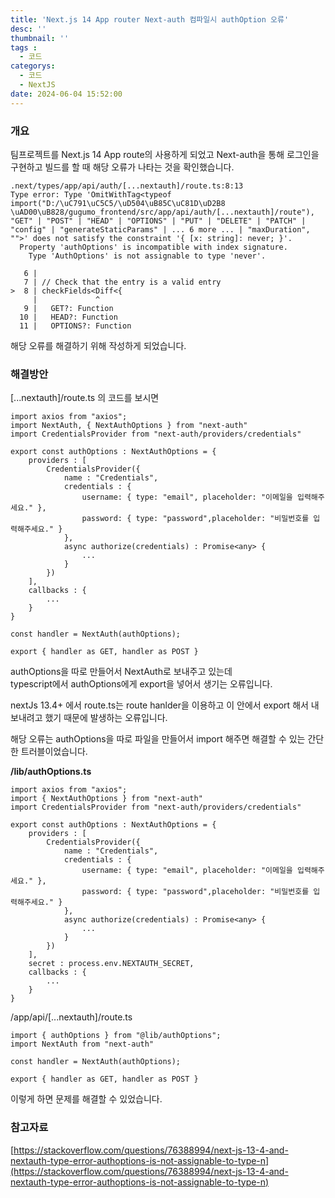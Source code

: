 ```yaml
---
title: 'Next.js 14 App router Next-auth 컴파일시 authOption 오류'
desc: ''
thumbnail: ''
tags : 
  - 코드
categorys:
  - 코드
  - NextJS
date: 2024-06-04 15:52:00
---
```


### 개요

팀프로젝트를 Next.js 14 App route의 사용하게 되었고 Next-auth을 통해 로그인을 구현하고 빌드를 할 때 해당 오류가 나타는 것을 확인했습니다.

```
.next/types/app/api/auth/[...nextauth]/route.ts:8:13
Type error: Type 'OmitWithTag<typeof import("D:/\uC791\uC5C5/\uD504\uB85C\uC81D\uD2B8 \uAD00\uB828/gugumo_frontend/src/app/api/auth/[...nextauth]/route"), "GET" | "POST" | "HEAD" | "OPTIONS" | "PUT" | "DELETE" | "PATCH" | "config" | "generateStaticParams" | ... 6 more ... | "maxDuration", "">' does not satisfy the constraint '{ [x: string]: never; }'.
  Property 'authOptions' is incompatible with index signature.
    Type 'AuthOptions' is not assignable to type 'never'.

   6 |
   7 | // Check that the entry is a valid entry
>  8 | checkFields<Diff<{
     |             ^
   9 |   GET?: Function
  10 |   HEAD?: Function
  11 |   OPTIONS?: Function
```

해당 오류를 해결하기 위해 작성하게 되었습니다.

### 해결방안

\[...nextauth\]/route.ts 의 코드를 보시면

```
import axios from "axios";
import NextAuth, { NextAuthOptions } from "next-auth"
import CredentialsProvider from "next-auth/providers/credentials"

export const authOptions : NextAuthOptions = {
    providers : [
        CredentialsProvider({
            name : "Credentials",
            credentials : {
                username: { type: "email", placeholder: "이메일을 입력해주세요." },
                password: { type: "password",placeholder: "비밀번호를 입력해주세요." }
            },
            async authorize(credentials) : Promise<any> {
                ...
            }
        })
    ],
    callbacks : {
        ...
    }
}

const handler = NextAuth(authOptions);

export { handler as GET, handler as POST }
```

authOptions을 따로 만들어서 NextAuth로 보내주고 있는데  
typescript에서 authOptions에게 export을 넣어서 생기는 오류입니다.

nextJs 13.4+ 에서 route.ts는 route hanlder을 이용하고 이 안에서 export 해서 내보내려고 했기 때문에 발생하는 오류입니다.

해당 오류는 authOptions을 따로 파일을 만들어서 import 해주면 해결할 수 있는 간단한 트러블이었습니다.

**/lib/authOptions.ts**

```
import axios from "axios";
import { NextAuthOptions } from "next-auth"
import CredentialsProvider from "next-auth/providers/credentials"

export const authOptions : NextAuthOptions = {
    providers : [
        CredentialsProvider({
            name : "Credentials",
            credentials : {
                username: { type: "email", placeholder: "이메일을 입력해주세요." },
                password: { type: "password",placeholder: "비밀번호를 입력해주세요." }
            },
            async authorize(credentials) : Promise<any> {
                ...
            }
        })
    ],
    secret : process.env.NEXTAUTH_SECRET,
    callbacks : {
        ...
    }
}
```

/app/api/\[...nextauth\]/route.ts

```
import { authOptions } from "@lib/authOptions";
import NextAuth from "next-auth"

const handler = NextAuth(authOptions);

export { handler as GET, handler as POST }
```

이렇게 하면 문제를 해결할 수 있었습니다.

### 참고자료

[https://stackoverflow.com/questions/76388994/next-js-13-4-and-nextauth-type-error-authoptions-is-not-assignable-to-type-n](https://stackoverflow.com/questions/76388994/next-js-13-4-and-nextauth-type-error-authoptions-is-not-assignable-to-type-n)